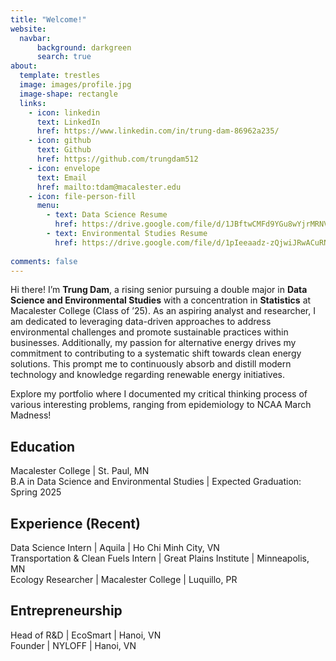 ```yaml
---
title: "Welcome!"
website: 
  navbar:
      background: darkgreen
      search: true
about:
  template: trestles
  image: images/profile.jpg
  image-shape: rectangle
  links:
    - icon: linkedin
      text: LinkedIn
      href: https://www.linkedin.com/in/trung-dam-86962a235/ 
    - icon: github
      text: Github
      href: https://github.com/trungdam512 
    - icon: envelope
      text: Email
      href: mailto:tdam@macalester.edu
    - icon: file-person-fill
      menu: 
        - text: Data Science Resume
          href: https://drive.google.com/file/d/1JBftwCMFd9YGu8wYjrMRNVuyLvwZu1l0/view?usp=sharing  
        - text: Environmental Studies Resume
          href: https://drive.google.com/file/d/1pIeeaadz-zQjwiJRwACuRN8bIC5WqTU-/view?usp=sharing 
      
comments: false
---
```


Hi there! I'm **Trung Dam**, a rising senior pursuing a double major in **Data Science and Environmental Studies** with a concentration in **Statistics** at Macalester College (Class of '25). As an aspiring analyst and researcher, I am dedicated to leveraging data-driven approaches to address environmental challenges and promote sustainable practices within businesses. Additionally, my passion for alternative energy drives my commitment to contributing to a systematic shift towards clean energy solutions. This prompt me to continuously absorb and distill modern technology and knowledge regarding renewable energy initiatives.

Explore my portfolio where I documented my critical thinking process of various interesting problems, ranging from epidemiology to NCAA March Madness!

## Education

Macalester College \| St. Paul, MN <br> B.A in Data Science and Environmental Studies \| Expected Graduation: Spring 2025

## Experience (Recent)

Data Science Intern \| Aquila \| Ho Chi Minh City, VN <br> Transportation & Clean Fuels Intern \| Great Plains Institute \| Minneapolis, MN <br> Ecology Researcher \| Macalester College \| Luquillo, PR 

## Entrepreneurship

Head of R&D \| EcoSmart \| Hanoi, VN <br> Founder \| NYLOFF \| Hanoi, VN
